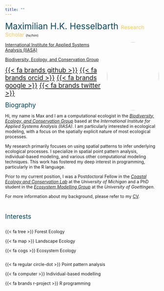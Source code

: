 ```yaml
---
title: ""
---
```


<span style="color:#0A475D;font-size:200%;"> Maximilian H.K. Hesselbarth </span>
<span style="color:#F4C76D;font-size:125%;"> Research Scholar </span>
<span style="font-size:75%;"> (_he/him_) </span>

<img src="images/portrait.jpg" style="width:170px; height:223px; border-radius:50%; float:right;">

[International Institute for Applied Systems Analysis (IIASA)](https://iiasa.ac.at/)

[Biodiversity, Ecology, and Conservation Group](https://iiasa.ac.at/programs/bnr/bec)

<span style="font-size:150%"> [{{< fa brands github >}}](https://github.com/mhesselbarth) </span>
<span style="font-size:150%"> [{{< fa brands orcid >}}](https://orcid.org/0000-0003-1125-9918) </span>
<span style="font-size:150%"> [{{< fa brands google >}}](https://scholar.google.com/citations?hl=en&user=PNMHIXAAAAAJ) </span>
<span style="font-size:150%"> [{{< fa brands twitter >}}](https://twitter.com/mhkhesselbarth) </span>

<span style="color:#0A475D;font-size:150%"> Biography </span>

Hi, my name is Max and I am a computational ecologist in the [_Biodiversity, Ecology, and Conservation Group_](https://iiasa.ac.at/programs/bnr/bec) based at the _International Institute for Applied Systems Analysis (IIASA)_. I am particularly interested in ecological modeling, with a focus on the spatially explicit nature of most ecological processes.

My research primarily focuses on using spatial patterns to infer underlying ecological processes. I specialize in spatial point pattern analysis, individual-based modeling, and various other computational modeling techniques. This work has fostered my deep interest in programming, particularly in the R language.

Prior to my current position, I was a Postdoctoral Fellow in the [_Coastal Ecology and Conservation Lab_](https://www.jacoballgeier.com/) at the _University of Michigan_ and a PhD student in the [_Ecosystem Modelling Group_](https://www.uni-goettingen.de/de/102170.html) at the _University of Goettingen_.

For more information about my background, please refer to my [CV](CV.html).

<br>

<span style="color:#0A475D;font-size:150%"> Interests </span>

<div class="row">
  <div class="column">

  {{< fa tree >}} Forest Ecology

  {{< fa map >}} Landscape Ecology

  {{< fa cogs >}} Ecosystem Ecology

  </div>

  <div class="column">

  {{< fa regular circle-dot >}} Point pattern analysis

  {{< fa computer >}} Individual-based modelling

  {{< fa brands r-project >}} R programming

  </div>
</div>
